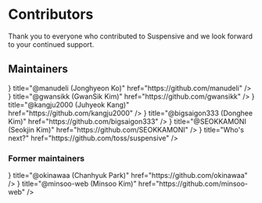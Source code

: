 
# Contributors

Thank you to everyone who contributed to Suspensive and we look forward to your continued support.

<BubbleChart />

## Maintainers

<Cards num={3}>
  <Card
    icon={
      <img
        src="https://github.com/manudeli.png"
        width={70}
        height={70}
        style={{ borderRadius: 35, border: '2px solid #ffffff20' }}
      />
    }
    title="@manudeli (Jonghyeon Ko)"
    href="https://github.com/manudeli"
  />
  <Card
    icon={
      <img
        src="https://github.com/gwansikk.png"
        width={70}
        height={70}
        style={{ borderRadius: 35, border: '2px solid #ffffff20' }}
      />
    }
    title="@gwansikk (GwanSik Kim)"
    href="https://github.com/gwansikk"
  />
  <Card
    icon={
      <img
        src="https://github.com/kangju2000.png"
        width={70}
        height={70}
        style={{ borderRadius: 35, border: '2px solid #ffffff20' }}
      />
    }
    title="@kangju2000 (Juhyeok Kang)"
    href="https://github.com/kangju2000"
  />
  <Card
    icon={
      <img
        src="https://github.com/bigsaigon333.png"
        width={70}
        height={70}
        style={{ borderRadius: 35, border: '2px solid #ffffff20' }}
      />
    }
    title="@bigsaigon333 (Donghee Kim)"
    href="https://github.com/bigsaigon333"
  />
  <Card
    icon={
      <img
        src="https://github.com/SEOKKAMONI.png"
        width={70}
        height={70}
        style={{ borderRadius: 35, border: '2px solid #ffffff20' }}
      />
    }
    title="@SEOKKAMONI (Seokjin Kim)"
    href="https://github.com/SEOKKAMONI"
  />
  <Card
    className="animate-pulse opacity-10"
    icon={
      <div
        className="opacity-40"
        style={{
          display: 'flex',
          justifyContents: 'center',
          alignItems: 'center',
          minWidth: 70,
          minHeight: 70,
          borderRadius: 35,
          border: '1px solid #ffffff80',
          backgroundColor: '#ffffff40',
        }}
      />
    }
    title="Who's next?"
    href="https://github.com/toss/suspensive"
  />
</Cards>

### Former maintainers

<Cards num={3}>
  <Card
    className="opacity-40"
    icon={
      <img
        src="https://github.com/okinawaa.png"
        width={70}
        height={70}
        style={{ borderRadius: 35, border: '2px solid #ffffff20' }}
      />
    }
    title="@okinawaa (Chanhyuk Park)"
    href="https://github.com/okinawaa"
  />
  <Card
    className="opacity-40"
    icon={
      <img
        src="https://github.com/minsoo-web.png"
        width={70}
        height={70}
        style={{ borderRadius: 35, border: '2px solid #ffffff20' }}
      />
    }
    title="@minsoo-web (Minsoo Kim)"
    href="https://github.com/minsoo-web"
  />
</Cards>
